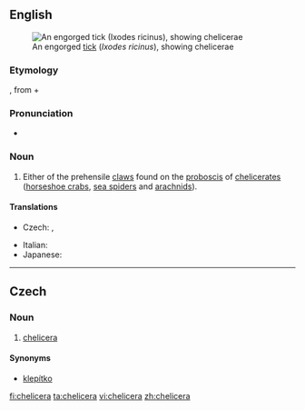 ==English==
[[File:Ixodus ricinus 5x.jpg|right|thumb|An engorged [[tick]] (''Ixodes ricinus''), showing chelicerae]]

===Etymology===
{{etyl|NL.|en}}, from {{etyl|grc|en}} {{term|lang=grc|χηλή||jawbone}} + {{term|lang=grc|κέρας||horn}}

===Pronunciation===
* {{IPA|/kəˈlɪ.sə.ɹə/|lang=en}}

===Noun===
{{en-noun|chelicerae}}

# {{context|zoology|lang=en}} Either of the prehensile [[claws]] found on the [[proboscis]] of [[chelicerate]]s ([[horseshoe crab]]s, [[sea spider]]s and [[arachnid]]s).

====Translations====
{{trans-top|chelicera}}
* Czech: {{t|cs|klepítko|n}}, {{t|cs|chelicera|f}}
{{trans-mid}}
* Italian: {{t|it|chelicero|m}}
* Japanese: {{t|ja|鋏角|tr=きょうかく, kyōkaku|sc=Jpan}}
{{trans-bottom}}

----

==Czech==

===Noun===
{{cs-noun|g=f}}

# [[#English|chelicera]]

====Synonyms====
* [[klepítko]] {{g|n}}

[[fi:chelicera]]
[[ta:chelicera]]
[[vi:chelicera]]
[[zh:chelicera]]